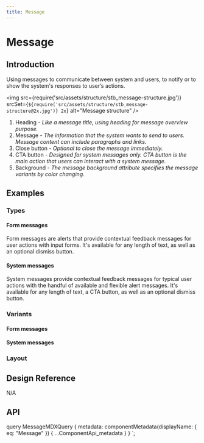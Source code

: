 ```yaml
---
title: Message
---
```





# Message

## Introduction

Using messages to communicate between system and users, to notify or to show the system's responses to user’s actions.

<img
  src={require('src/assets/structure/stb_message-structure.jpg')}
  srcSet={`${require('src/assets/structure/stb_message-structure@2x.jpg')} 2x`}
  alt="Message structure"
/>
<ol className="u-textGray u-marginTopTiny">
  <li>
        Heading
    <i className="u-text200"> -  Like a message title, using heading for message overview purpose.</i>
  </li>
  <li>
        Message
    <i className="u-text200"> -  The information that the system wants to send to users. Message content can include paragraphs and links.</i>
  </li>
  <li>
        Close button
    <i className="u-text200"> - Optional to close the message immediately.</i>
  </li>
  <li>
        CTA button
    <i className="u-text200"> -  Designed for system messages only. CTA button is the main action that users can interact with a system message.</i>
  </li>
  <li>
        Background
    <i className="u-text200"> - The message background attribute specifies the message variants by color changing.</i>
  </li>
</ol>

## Examples

### Types

#### Form messages

Form messages are alerts that provide contextual feedback messages for user actions with input forms. It's available for any length of text, as well as an optional dismiss button.

<CodeView codeText={formMessage} />

#### System messages

System messages provide contextual feedback messages for typical user actions with the handful of available and flexible alert messages. It's available for any length of text, a CTA button, as well as an optional dismiss button.

<CodeView codeText={systemMessage} />

### Variants

#### Form messages

<CodeView exampleClassName="example-messages" codeText={variantFormMessage} />

#### System messages

<CodeView exampleClassName="example-messages" codeText={variantSystemMessage} />

### Layout

<CodeView codeText={layoutMessage} />
<CodeView codeText={layout2Message} />
<CodeView codeText={layout3Message} />
<CodeView codeText={layout4Message} />
<CodeView codeText={layout5Message} />

## Design Reference

N/A

## API

<ComponentApi metadata={props.data.metadata} />


  query MessageMDXQuery {
    metadata: componentMetadata(displayName: { eq: "Message" }) {
      ...ComponentApi_metadata
    }
  }
`;
